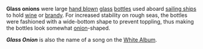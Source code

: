 '''Glass onions''' were large [[glass blowing|hand blown]] [[glass]] [[bottle|bottles]] used aboard [[sailing ship|sailing ships]] to hold [[wine]] or [[brandy]]. 
For increased stability on rough seas, the bottles were fashioned with a wide-bottom shape to prevent toppling, thus making the bottles look somewhat [[onion]]-shaped.

'''''Glass Onion''''' is also the name of a song on the [[White Album]].

{{water-stub}}
